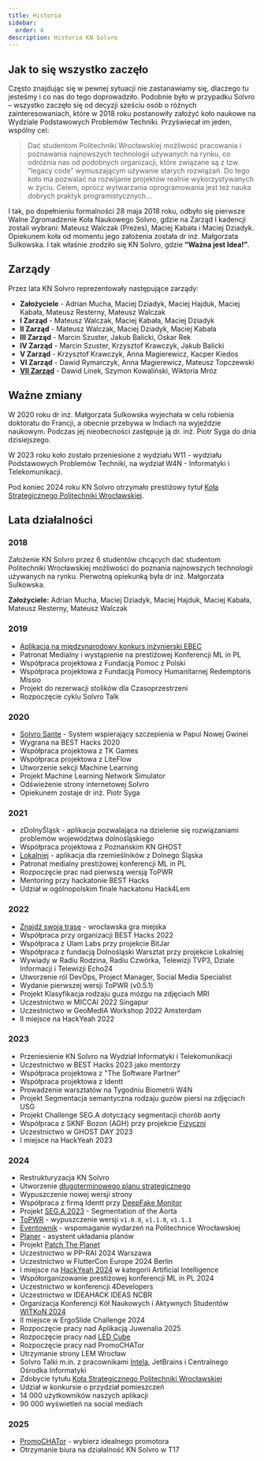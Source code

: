 ```yaml
---
title: Historia
sidebar:
  order: 4
description: Historia KN Solvro
---
```


## Jak to się wszystko zaczęło

Często znajdując się w pewnej sytuacji nie zastanawiamy się, dlaczego tu jesteśmy i co nas do tego doprowadziło. Podobnie było w przypadku Solvro – wszystko zaczęło się od decyzji sześciu osób o różnych zainteresowaniach, które w 2018 roku postanowiły założyć koło naukowe na Wydziale Podstawowych Problemów Techniki. Przyświecał im jeden, wspólny cel:

> Dać studentom Politechniki Wrocławskiej możliwość pracowania i poznawania najnowszych technologii używanych na rynku, co odróżnia nas od podobnych organizacji, które związane są z tzw. “legacy code” wymuszającym używanie starych rozwiązań. Do tego koło ma pozwalać na rozwijanie projektów realnie wykorzystywanych w życiu. Celem, oprócz wytwarzania oprogramowania jest też nauka dobrych praktyk programistycznych…

I tak, po dopełnieniu formalności 28 maja 2018 roku, odbyło się pierwsze Walne Zgromadzenie Koła Naukowego Solvro, gdzie na Zarząd I kadencji zostali wybrani: Mateusz Walczak (Prezes), Maciej Kabała i Maciej Dziadyk. Opiekunem koła od momentu jego założenia została dr inż. Małgorzata Sulkowska. I tak właśnie zrodziło się KN Solvro, gdzie **“Ważna jest Idea!”**.

## Zarządy

Przez lata KN Solvro reprezentowały następujące zarządy:

- **Założyciele** - Adrian Mucha, Maciej Dziadyk, Maciej Hajduk, Maciej Kabała, Mateusz Resterny, Mateusz Walczak
- **I Zarząd** - Mateusz Walczak, Maciej Kabała, Maciej Dziadyk
- **II Zarząd** - Mateusz Walczak, Maciej Dziadyk, Maciej Kabała
- **III Zarząd** - Marcin Szuster, Jakub Balicki, Oskar Rek
- **IV Zarząd** - Marcin Szuster, Krzysztof Krawczyk, Jakub Balicki
- **V Zarząd** - Krzysztof Krawczyk, Anna Magierewicz, Kacper Kiedos
- **VI Zarząd** - Dawid Rymarczyk, Anna Magierewicz, Mateusz Topczewski
- **[VII Zarząd](/solvro/vii_board)** - Dawid Linek, Szymon Kowaliński, Wiktoria Mróz

## Ważne zmiany

W 2020 roku dr inż. Małgorzata Sulkowska wyjechała w celu robienia doktoratu do Francji, a obecnie przebywa w Indiach na wyjeździe naukowym. Podczas jej nieobecności zastępuje ją dr. inż. Piotr Syga do dnia dzisiejszego.

W 2023 roku koło zostało przeniesione z wydziału W11 - wydziału Podstawowych Problemów Techniki, na wydział W4N - Informatyki i Telekomunikacji.

Pod koniec 2024 roku KN Solvro otrzymało prestiżowy tytuł [Koła Strategicznego Politechniki Wrocławskiej](https://pwr.edu.pl/uczelnia/aktualnosci/kola-strategiczne-pwr-wybrane-lista-13575.html).

## Lata działalności

### 2018

Założenie KN Solvro przez 6 studentów chcących dać studentom Politechniki Wrocławskiej możliwości do poznania najnowszych technologii używanych na rynku. Pierwotną opiekunką była dr inż. Małgorzata Sulkowska.

**Założyciele:** Adrian Mucha, Maciej Dziadyk, Maciej Hajduk, Maciej Kabała, Mateusz Resterny, Mateusz Walczak

### 2019

- [Aplikacja na międzynarodowy konkurs inżynierski EBEC](https://solvro.pwr.edu.pl/portfolio/symulator-sklepu-na-konkurs-ebec/)
- Patronat Medialny i wystąpienie na prestiżowej Konferencji ML in PL
- Współpraca projektowa z Fundacją Pomoc z Polski
- Współpraca projektowa z Fundacją Pomocy Humanitarnej Redemptoris Missio
- Projekt do rezerwacji stolików dla Czasoprzestrzeni
- Rozpoczęcie cyklu Solvro Talk

### 2020

- [Solvro Sante](https://solvro.pwr.edu.pl/portfolio/solvro-sante/) - System wspierający szczepienia w Papui Nowej Gwinei
- Wygrana na BEST Hacks 2020
- Współpraca projektowa z TK Games
- Współpraca projektowa z LiteFlow
- Utworzenie sekcji Machine Learning
- Projekt Machine Learning Network Simulator
- Odświeżenie strony internetowej Solvro
- Opiekunem zostaje dr inż. Piotr Syga

### 2021

- zDolnyŚląsk - aplikacja pozwalająca na dzielenie się rozwiązaniami problemów województwa dolnośląskiego
- Współpraca projektowa z Poznańskim KN GHOST
- [Lokalniej](https://solvro.pwr.edu.pl/portfolio/lokalniej/) - aplikacja dla rzemieślników z Dolnego Śląska
- Patronat medialny prestiżowej konferencji ML in PL
- Rozpoczęcie prac nad pierwszą wersją ToPWR
- Mentoring przy hackatonie BEST Hacks
- Udział w ogólnopolskim finale hackatonu Hack4Lem

### 2022

- [Znajdź swoją trasę](https://solvro.pwr.edu.pl/portfolio/znajdz-swoja-trase/) - wrocławska gra miejska
- Współpraca przy organizacji BEST Hacks 2022
- Współpraca z Ulam Labs przy projekcie BitJar
- Współpraca z fundacją Dolnośląski Warsztat przy projekcie Lokalniej
- Wywiady w Radiu Rodzina, Radiu Czwórka, Telewizji TVP3, Dziale Informacji i Telewizji Echo24
- Utworzenie ról DevOps, Project Manager, Social Media Specialist
- Wydanie pierwszej wersji ToPWR (v0.5.1)
- Projekt Klasyfikacja rodzaju guza mózgu na zdjęciach MRI
- Uczestnictwo w MICCAI 2022 Singapur
- Uczestnictwo w GeoMedIA Workshop 2022 Amsterdam
- II miejsce na HackYeah 2022

### 2023

- Przeniesienie KN Solvro na Wydział Informatyki i Telekomunikacji
- Uczestnictwo w BEST Hacks 2023 jako mentorzy
- Współpraca projektowa z "The Software Partner"
- Współpraca projektowa z Identt
- Prowadzenie warsztatów na Tygodniu Biometrii W4N
- Projekt Segmentacja semantyczna rodzaju guzów piersi na zdjęciach USG
- Projekt Challenge SEG.A dotyczący segmentacji chorób aorty
- Współpraca z SKNF Bozon (AGH) przy projekcie [Fizyczni](https://solvro.pwr.edu.pl/portfolio/fizyczni/)
- Uczestnictwo w GHOST DAY 2023
- I miejsce na HackYeah 2023

### 2024

- Restrukturyzacja KN Solvro
- Utworzenie [długoterminowego planu strategicznego](/solvro/strategy)
- Wypuszczenie nowej wersji strony
- Współpraca z firmą Identt przy [DeepFake Monitor](https://solvro.pwr.edu.pl/portfolio/)
- Projekt [SEG.A.2023](https://solvro.pwr.edu.pl/portfolio/seg-a-2023/) - Segmentation of the Aorta
- [ToPWR](https://solvro.pwr.edu.pl/portfolio/to-pwr/) - wypuszczenie wersji `v1.0.0`, `v1.1.0`, `v1.1.1`
- [Eventownik](https://solvro.pwr.edu.pl/portfolio/eventownik/) - wspomaganie wydarzeń na Politechnice Wrocławskiej
- [Planer](https://solvro.pwr.edu.pl/portfolio/planer/) - asystent układania planów
- Projekt [Patch The Planet](https://solvro.pwr.edu.pl/portfolio/patch-the-planet/)
- Uczestnictwo w PP-RAI 2024 Warszawa
- Uczestnictwo w FlutterCon Europe 2024 Berlin
- I miejsce na [HackYeah 2024](https://solvro.pwr.edu.pl/blog/hack-yeah-2024-zwyciezone/) w kategorii Artificial Intelligence
- Współorganizowanie prestiżowej konferencji ML in PL 2024
- Uczestnictwo w konferencji 4Developers
- Uczestnictwo w IDEAHACK IDEAS NCBR
- Organizacja Konferencji Kół Naukowych i Aktywnych Studentów [WITKoN 2024](https://solvro.pwr.edu.pl/blog/konferencja-kol-naukowych-i-aktywnych-studentow-wit-kon-2024/)
- II miejsce w ErgoSlide Challenge 2024
- Rozpoczęcie pracy nad Aplikacją Juwenalia 2025
- Rozpoczęcie pracy nad [LED Cube](https://solvro.pwr.edu.pl/portfolio/ledcube/)
- Rozpoczęcie pracy nad PromoCHATor
- Utrzymanie strony LEM Wrocław
- Solvro Talki m.in. z pracownikami [Intela](https://solvro.pwr.edu.pl/blog/scrum-w-praktyce/), JetBrains i Centralnego Ośrodka Informatyki
- Zdobycie tytułu [Koła Strategicznego Politechniki Wrocławskiej](https://solvro.pwr.edu.pl/blog/podsumowanie-roku-2024/)
- Udział w konkursie o przydział pomieszczeń
- 14 000 użytkowników naszych aplikacji
- 90 000 wyświetleń na social mediach

### 2025

- [PromoCHATor](https://promochator.solvro.pl) - wybierz idealnego promotora
- Otrzymanie biura na działalność KN Solvro w T17
